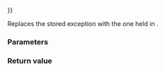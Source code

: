{{cpp/error/nested_exception/title|operator{{=}}}}
{{cpp/error/nested_exception/navbar}}
{{ddcla|since=c++11|constexpr=c++26|1=
nested_exception&amp; operator=( const nested_exception&amp; other ) noexcept = default;
}}

Replaces the stored exception with the one held in {{tt|other}}.

===Parameters===
{{par begin}}
{{par|other|nested exception to replace the contents with }}
{{par end}}

===Return value===
{{c|*this}}

{{langlinks|ja|ru|zh}}